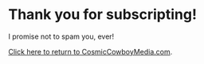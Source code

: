 <Container>

# Thank you for subscripting!

I promise not to spam you, ever!

[Click here to return to CosmicCowboyMedia.com](https://cosmiccowboymedia.com/).


</Container>
